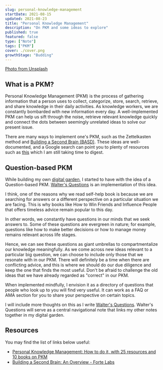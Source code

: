 ```yaml
---
slug: personal-knowledge-management
startDate: 2021-08-15
updated: 2021-08-23
title: "Personal Knowledge Management"
description: "On PKM and some ideas to explore"
published: true
featured: false
type: ["Note"]
tags: ["PKM"]
cover: ./cover.png
growthStage: "Budding"
---
```


<BasicImage
  src="https://res.cloudinary.com/wtkw/image/upload/v1629816581/waltertengcom/garden/personal-knowledge-management/cover_jfmp0s.png"
  alt="cover"
/>

[Photo from Unsplash](https://unsplash.com/photos/3E_8XgqRSps)

## What is a PKM?

Personal Knowledge Management (PKM) is the process of gathering information that a person uses to collect, categorize, store, search, retrieve, and share knowledge in their daily activities. As knowledge workers, we are constantly bombarded with new information every day. A well-implemented PKM can help us sift through the noise, retrieve relevant knowledge quickly and connect the dots between seemingly unrelated ideas to solve our present issue.

There are many ways to implement one's PKM, such as the Zettelkasten method and [Building a Second Brain (BASD)](https://fortelabs.co/blog/basboverview/). These ideas are well-documented, and a Google search can point you to plenty of resources such as [this](https://stangarfield.medium.com/personal-knowledge-management-how-to-do-it-with-25-resources-and-10-books-on-pkm-2adce0e1d05c) which I am still taking time to digest.

## Question-based PKM

While building my own [digital garden](/garden), I started to have with the idea of a Question-based PKM. [Walter's Questions](/garden/walters-questions) is an implementation of this idea.

I think, one of the reasons why we read self-help book is because we are searching for answers or a different perspective on a particular situation we are facing. This is why books like How to Win Friends and Influence People that offers timeless advice remain popular to this day.

In other words, we constantly have questions in our minds that we seek answers to. Some of these questions are evergreen in nature; for example, questions like how to make better decisions or how to manage money remains relevant across life stages.

Hence, we can see these questions as giant umbrellas to compartmentalize our knowledge meaningfully. As we come across new ideas relevant to a particular big question, we can choose to include only those that we resonate with in our PKM. There will definitely be a time when there are conflicting advice, and this is where we should do our due diligence and keep the one that finds the most useful. Don't be afraid to challenge the old ideas that we have already regarded as "correct" in our PKM.

When implemented mindfully, I envision it as a directory of questions that people who look up to you will find very useful. It can work as a FAQ or AMA section for you to share your perspective on certain topics.

I will include more thoughts on this as I write [Walter's Questions](/garden/walters-questions). Walter's Questions will serve as a central navigational note that links my other notes together in my digital garden.

## Resources

You may find the list of links below useful:

- [Personal Knowledge Management: How to do it, with 25 resources and 10 books on PKM](https://stangarfield.medium.com/personal-knowledge-management-how-to-do-it-with-25-resources-and-10-books-on-pkm-2adce0e1d05c)
- [Building a Second Brain: An Overview - Forte Labs](https://fortelabs.co/blog/basboverview/)
